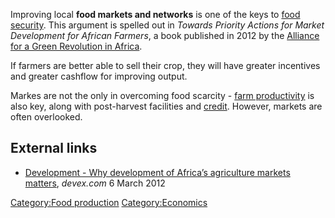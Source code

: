Improving local '''food markets and networks''' is one of the keys to [[food security]]. This argument is spelled out in ''Towards Priority Actions for Market Development for African Farmers'', a book published in 2012 by the [[Alliance for a Green Revolution in Africa]]. 

If farmers are better able to sell their crop, they will have greater incentives and greater cashflow for improving output.

Markes are not the only in overcoming food scarcity - [[farm productivity]] is also key, along with post-harvest facilities and [[credit]]. However, markets are often overlooked.

== External links ==

* [http://www.devex.com/en/blogs/the-development-newswire/why-development-of-africa-s-agriculture-markets-mattersInternational Development - Why development of Africa’s agriculture markets matters], ''devex.com'' 6 March 2012

{{add links}}


{{stub}}

[[Category:Food production]]
[[Category:Economics]]